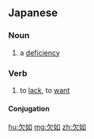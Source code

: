 ==Japanese==
{{ja-kanjitab|けつ|じょ|yomi=o}}

===Noun===
{{ja-noun|けつじょ|kyu=缺如}}

# a [[deficiency]]

===Verb===
{{ja-verb-suru|けつじょ|kyu=缺如}}

# to [[lack]], to [[want]]

====Conjugation====
{{ja-suru|けつじょ}}

[[hu:欠如]]
[[mg:欠如]]
[[zh:欠如]]